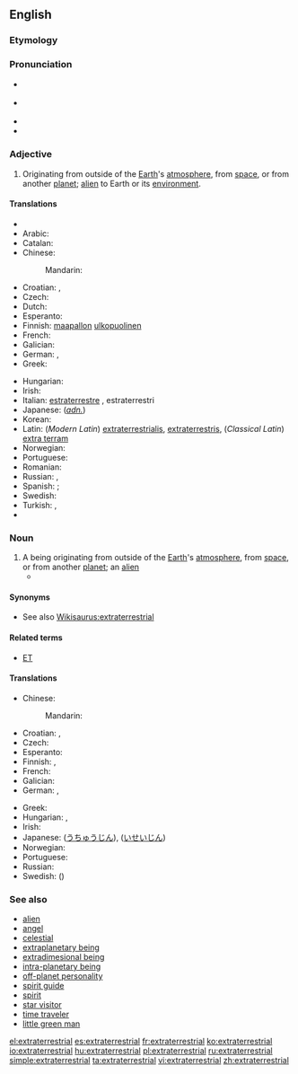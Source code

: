 ==English==
{{wikipedia}}

===Etymology===
{{prefix|extra|terrestrial}}

===Pronunciation===
* {{a|Canada}} {{IPA|/ˌɛkstrətɚˈɛstriəl/}}
* {{a|UK}} {{IPA|/ˌɛk.stɹə.təˈɹɛst.ɹi.əl/}}
* {{audio|en-ca-synth-extraterrestrial.ogg|CA synth}}
* {{hyphenation|extra|terrestrial}}

===Adjective===
{{en-adj}}

# Originating from outside of the [[Earth]]'s [[atmosphere]], from [[space]], or from another [[planet]]; [[alien]] to Earth or its [[environment]].

====Translations====
{{trans-top|originating from outside of the Earth}}
* {{trreq|af}}
* Arabic: {{t-|ar|قائم خارج الأرض|tr=qaa’im khaarij al-’arD|alt=قائِمٌ خارِجَ الأرْض|sc=Arab}}
* Catalan: {{t-|ca|extraterrestre}}
* Chinese:
*: Mandarin: {{t-|cmn|地球外|alt=地球外的|tr=dìqiúwài de|sc=Hani}}
* Croatian: {{t-|hr|vanzemaljski}},  {{t-|hr|izvanzemaljski}}
* Czech: {{t-|cs|mimozemský|m}}
* Dutch: {{t+|nl|buitenaards}}
* Esperanto: {{t-|eo|ekstertera}}
* Finnish: [[maapallo]]n [[ulkopuolinen]]
* French: {{t+|fr|extraterrestre}}
* Galician: {{t+|gl|extraterrestre}}
* German: {{t+|de|außerirdisch}}, {{t+|de|extraterrestrisch}}
* Greek: {{t+|el|εξωγήινος|m|tr=exogíinos}}
{{trans-mid}}
* Hungarian: {{t+|hu|földönkívüli}}
* Irish: {{t|ga|eachtardhomhandach}}
* Italian: [[estraterrestre]] {{s}}, estraterrestri {{p}}
* Japanese: (''[[adnominal|adn.]]'') {{t-|ja|地球外|tr=ちきゅうがい, chikyūgai|sc=Jpan}}
* Korean: {{t-|ko|지구밖|tr=jigubakk|sc=Kore}}
* Latin: (''Modern Latin'') [[extraterrestrialis]], [[extraterrestris]], (''Classical Latin'') [[extra terram]]
* Norwegian: {{t-|no|utenomjordisk}}
* Portuguese: {{t-|pt|extraterrestre}}
* Romanian: {{t-|ro|extraterestru}}
* Russian: {{t+|ru|инопланетный|tr=inoplanétnyj}}, {{t+|ru|внеземной|tr=vnezemnój}}
* Spanish: {{t+|es|extraterrestre}}; {{t+|es|alienígena}}
* Swedish: {{t-|sv|utomjordisk}}
* Turkish: {{t+|tr|uzaylı}},  {{t-|tr|dünya dışı}}
* {{trreq|vi}}
{{trans-bottom}}

===Noun===
{{en-noun}}

# A being originating from outside of the [[Earth]]'s [[atmosphere]], from [[space]], or from another [[planet]]; an [[alien]]
#* {{quote-news
|year=2012
|date=May 24
|author=Nathan Rabin
|title=Film: Reviews: Men In Black 3
|work=The Onion AV Club
|url=http://www.avclub.com/articles/men-in-black-3,75576/
|page=
|passage=Smith returns in Men In Black 3 as a veteran agent of a secret organization dedicated to policing the earth’s many '''extraterrestrials'''. }}

====Synonyms====
* See also [[Wikisaurus:extraterrestrial]]

====Related terms====
* [[ET]]

====Translations====
{{trans-top|a being originating from outside of the Earth}}
* Chinese:
*: Mandarin: {{t|cmn|外星人|tr=wàixīngrén|sc=Hani}}
* Croatian: {{t-|hr|vanzemaljac|m}},  {{t-|hr|izvanzemaljac|m}}
* Czech: {{t+|cs|mimozemšťan|m}}
* Esperanto: {{t-|eo|eksterterano}}
* Finnish: {{t+|fi|avaruusolento}}, {{t-|fi|avaruusolio}}
* French: {{t+|fr|extraterrestre|m|f}}
* Galician: {{t+|gl|extraterrestre|m}}
* German: {{t-|de|Außerirdischer|m}}, {{t-|de|Außerirdische|f}}
{{trans-mid}}
* Greek: {{t+|el|εξωγήινος|m|tr=exogíinos}}
* Hungarian: {{t+|hu|földönkívüli}}, {{t-|hu|űrlény}}
* Irish: {{t|ga|eachtardhomhandach|m}}
* Japanese: {{t-|ja|宇宙人|tr=uchūjin}} ([[うちゅうじん]]), {{t-|ja|異星人|tr=iseijin}} ([[いせいじん]])
* Norwegian: {{t-|no|utenomjordisk skapning|m}}
* Portuguese: {{t-|pt|extraterrestre|m|f}}
* Russian: {{t+|ru|инопланетянин|m|tr=inoplanetjánin}}
* Swedish: {{t+|sv|utomjording|n}} ({{t-|sv|utomjordling}})
{{trans-bottom}}

===See also===
* [[alien]]
* [[angel]]
* [[celestial]]
* [[extraplanetary being]]
* [[extradimesional being]]
* [[intra-planetary being]]
* [[off-planet personality]]
* [[spirit guide]]
* [[spirit]]
* [[star visitor]]
* [[time traveler]]
* [[little green man]]

[[el:extraterrestrial]]
[[es:extraterrestrial]]
[[fr:extraterrestrial]]
[[ko:extraterrestrial]]
[[io:extraterrestrial]]
[[hu:extraterrestrial]]
[[pl:extraterrestrial]]
[[ru:extraterrestrial]]
[[simple:extraterrestrial]]
[[ta:extraterrestrial]]
[[vi:extraterrestrial]]
[[zh:extraterrestrial]]